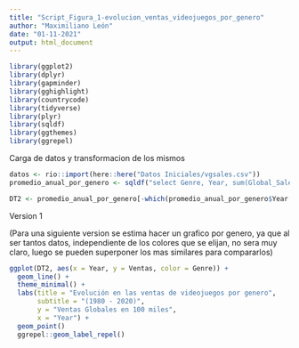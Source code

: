 ```yaml
---
title: "Script_Figura_1-evolucion_ventas_videojuegos_por_genero"
author: "Maximiliano León"
date: "01-11-2021"
output: html_document
---
```


```r

library(ggplot2)
library(dplyr)
library(gapminder)
library(gghighlight)
library(countrycode)
library(tidyverse)
library(plyr)
library(sqldf)
library(ggthemes)
library(ggrepel)

```

Carga de datos y transformacion de los mismos

```r

datos <- rio::import(here::here("Datos Iniciales/vgsales.csv"))
promedio_anual_por_genero <- sqldf("select Genre, Year, sum(Global_Sales) as Ventas from datos group by Genre, Year")

DT2 <- promedio_anual_por_genero[-which(promedio_anual_por_genero$Year == "N/A"),]

```

Version 1 

(Para una siguiente version se estima hacer un grafico por genero, ya que al ser tantos datos, independiente de los colores que se elijan, no sera muy claro, luego se pueden superponer los mas similares para compararlos)

```r


ggplot(DT2, aes(x = Year, y = Ventas, color = Genre)) +
  geom_line() +
  theme_minimal() +
  labs(title = "Evolución en las ventas de videojuegos por genero", 
       subtitle = "(1980 - 2020)",
       y = "Ventas Globales en 100 miles",
       x = "Year") +
  geom_point()
  ggrepel::geom_label_repel()

```
